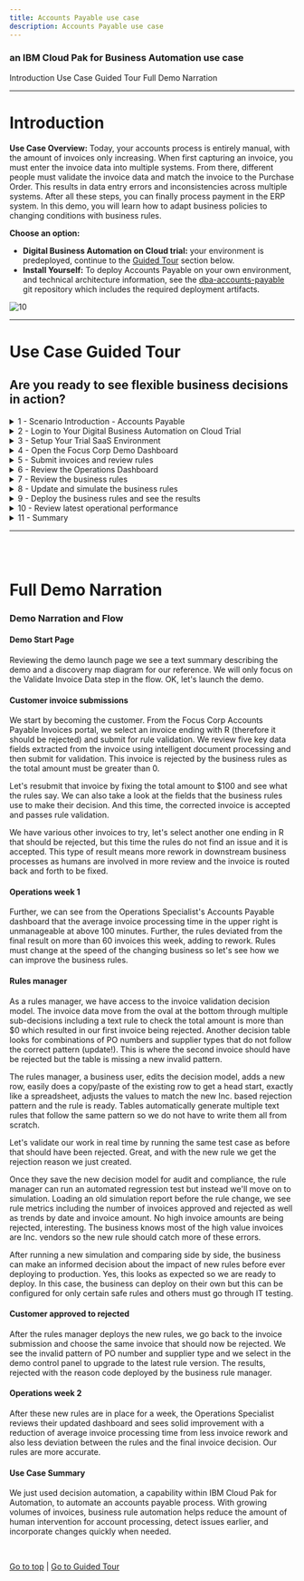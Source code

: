 ```yaml
---
title: Accounts Payable use case
description: Accounts Payable use case
---
```


### an IBM Cloud Pak for Business Automation use case

<AnchorLinks>
  <AnchorLink>Introduction</AnchorLink>
  <AnchorLink>Use Case Guided Tour</AnchorLink>
  <AnchorLink>Full Demo Narration</AnchorLink>
</AnchorLinks>

***

# Introduction

**Use Case Overview:** Today, your accounts process is entirely manual, with the amount of invoices only increasing. When first capturing an invoice, you must enter the invoice data into multiple systems. From there, different people must validate the invoice data and match the invoice to the Purchase Order. This results in data entry errors and inconsistencies across multiple systems. After all these steps, you can finally process payment in the ERP system. In this demo, you will learn how to adapt business policies to changing conditions with business rules.

**Choose an option:**

  * **Digital Business Automation on Cloud trial:** your environment is predeployed, continue to the [Guided Tour](#use-case-guided-tour) section below.
  * **Install Yourself:** To deploy Accounts Payable on your own environment, and technical architecture information, see the <a href="https://github.com/ibm-cloud-architecture/dba-accounts-payable.git" target="_blank">dba-accounts-payable</a> git repository which includes the required deployment artifacts.

 ![10](./images/Slide2.png)

***

# Use Case Guided Tour

## Are you ready to see flexible business decisions in action?

<details>
<summary>1 - Scenario Introduction - Accounts Payable</summary>

<Row>
<Column colLg={5} colMd={5}>

**Demo Video**

<ArticleCard
    color="dark"
    title="Demo Video - Accounts Payable Invoice Validation"
    subTitle="In this demo, you will learn how to adapt business policies to changing conditions with business rules"
    href="http://ibm.biz/cp4ba-accounts-payable-video"
    actionIcon="arrowRight"
    color="dark"
    >

![](./images/accountsPayableThumbnail.png)

</ArticleCard>
</Column>
<Column colLg={7} colMd={7}>

**Demo Outline**

[Full Demo Narration](#full-demo-narration)

1. Use Case Overview
1. Focus Corp Demo Dashboard review
1. Customer persona
    1. Submit rejected invoice
    1. Turn on decision labels, fix $0 and submit approved
    1. Submit invoice that should be rejected, but is approved
1. Operations Specialist persona
    1. Week 1 dashboard
1. Rule Manager persona
    1. Decision model review
    1. Review $0 total amount text rule and Validate PO Against Supplier table
    1. Create new branch
    1. Add a new row in the table for IN / Inc scenario
    1. Validate
    1. Simulate rules and compare with original simulation report
    1. Deploy new version
1. Customer persona
    1. Turn on new rule version
    1. Same invoice is correctly rejected
1. Operations Specialist persona
    1. Week 2 dashboard
1. Use case review and value of decision services

<br/>

</Column>
</Row>
<Row>
<Column colLg={4} colMd={4}>

**Discovery Map**

![1](./images/accountsPayableInvoiceValidation_map.png)
<br/>

</Column>
<Column colLg={6} colMd={6}>

<br/>

</Column>
</Row>

[Go to top](#introduction) | [Go to Guided Tour](#use-case-guided-tour)

</details>

<details>
<summary>2 - Login to Your Digital Business Automation on Cloud Trial</summary>

Login to your Digital Business Automation on Cloud trial <a href="http://automationcloud.ibm.com" target="_blank">here</a> to access your portal.
<br/>
Don't have a trial yet? <a href="https://www.ibm.com/account/reg/us-en/signup?formid=urx-45706" target="_blank">Sign up</a> to get started or see the <a href="https://github.com/ibm-cloud-architecture/dba-accounts-payable.git" target="_blank">dba-accounts-payable</a> git repository to deploy on your own platform.

 ![10](./images/Slide3.png)

[Go to top](#introduction) | [Go to Guided Tour](#use-case-guided-tour)

</details>

<details>
<summary>3 - Setup Your Trial SaaS Environment</summary>

<br/>

First time in your trial environment?  Here are some recommended setup steps to get the best experience!

### IMPORTANT - Assign Your Roles

<br/>

You will need to make sure you have the correct roles to use the environment.

1. Open the menu in the upper left.
1. Under **Administer subscriptions**, click **Access management**.
1. Locate or search for your user and ensure all environments (Development and so on) are activated.
1. Click the pencil icon on the right side of your user row and ensure at least the required roles are selected.
1. Optionally add all adinistrator roles as appropriate.

<br/>

<Row>
<Column colLg={4} colMd={4}>

**Required Roles**

![2](./images/required-roles.png)
<br/>

</Column>
<Column colLg={4} colMd={4}>

**All Administrator Roles**

![2](./images/all-admin-roles.png)
<br/>

</Column>
</Row>

### Setup Decision Center Business Console Servers

You may need to setup new servers in the Decision Center Administation console to deploy and execute decisions.  For more information, please see <a href="https://www.ibm.com/support/pages/node/6410818" target="_blank">this page</a>.

### Setup your Process Portal

It is recommended to make the Focus Corp Demo Dashboard your default dashboard.

1. Log in to your **Process Portal** environment.
1. Under Dashboards click **Show more...** and click the icon next to **Focus Corp Demo Dashboard** and click the star icon.
1. Drag the right-side handle of that dashboard row to the top so this will load when you start Process Portal.

### Personalize your Process Portal

* Click the **Edit Profile** link in the upper left
* Add a picture
* Set notification settings as desired

<br/>

[Go to top](#introduction) | [Go to Guided Tour](#use-case-guided-tour)

</details>

<details>
<summary>4 - Open the Focus Corp Demo Dashboard</summary>

1. Open the menu in the upper left
2. Select **Production** and then **Run**
3. Click the **Process Portal** tile
4. Wait for the portal to load in a new browser window/tab

 ![11](./images/Slide4.png)

5. On the left menu, under the **Dashboards**, click **Show more/less…**
6. Click **Focus Corp Demos Dashboard**
7. Wait for the dashboard to load on the right

 ![12](./images/Slide5.png)

Start by reviewing the available demos, they all represent an entry point to business automation so you can easily get started.
<br/>

 ![13](./images/Slide6.png)

<br/>

When ready, click the green **Accounts Payable** button to launch the demo.

<br/>

[Go to top](#introduction) | [Go to Guided Tour](#use-case-guided-tour)

</details>

<details>
<summary>5 - Submit invoices and review rules</summary>

#### Be your customer!

<br/>
You are now a customer with an invoice to submit for payment and you want to make sure it is valid.  What do you experience?
As a customer, you want to be paid for your services on time and make sure you are doing your part to submit valid invoice data.  Clear and consistent business rules ensure you know what you need to do.

 ![13](./images/Slide8.png)

<br/>

1. Check the tabs to learn more about the demo
    1. **Storyboard Outline**
    1. **Demo Discovery Map**

 ![13](./images/Slide9.png)

2. Navigate to the **Launch the Demo** tab and then click on the picture of the **Customer**

 ![13](./images/Slide10.png)

3. Use the drop down to select the first invoice ending in **101R**.

> NOTE: invoices ending in R should be rejected and A should be approved

 ![13](./images/Slide11.png)

<br/>

4. Click **Validate Invoice** to see the results, the invoice is rejected
5. If you want, you can read the reason code and resubmit the invoice to fix the error
6. Choose to **Submit Another Invoice**
7. Select the invoice ending in **105R**
3. At the bottom, expand the **Demo Control Panel**
4. Turn on the decision labels to see which data is used to make the decision
5. Submit the invoice and see that it is not rejected as expected which leads to rework in downstream business processes

 ![13](./images/Slide12.png)

<br/>

[Go to top](#introduction) | [Go to Guided Tour](#use-case-guided-tour)

</details>

<details>
<summary>6 - Review the Operations Dashboard</summary>

<br/>
You are now a Focus Corp employee, first an Operations Specialist and later a Rule Manager.  Time to see how invoice validation works.

<br/>

1. Navigate back to the Focus Corp Demos Dashboard browser window/tab
2. Click on **Week 1** under the picture of the **Operations Specialist**
3. Login to the **Insights Dashboard**

> NOTE: If this is your FIRST TIME, your password may not work; go back to the SaaS portal, mouse over your name in the upper right and click Set Password.  Once complete, come back and login to the Open Distro for Elasticsearch / Kibana.

 ![13](./images/Slide13.png)

<br/>

4. Review the Week 1 dashboard metrics and note the following:
    1. Average invoice processing time is unmanageable at above 100 minutes
    1. The rules deviated from the final result on more than 60 invoices this week

<br/>

 ![13](./images/Slide14.png)

<br/>

[Go to top](#introduction) | [Go to Guided Tour](#use-case-guided-tour)

</details>

<details>
<summary>7 - Review the business rules</summary>

<br/>

Continuing as the Focus Corp Rule Manager, how can you adapt your rules to reduce rework and process invoices faster with less exceptions?
<br/>
Rule Managers can adjust rules, validate and simulate the decision service and deploy quickly and easily.

<br/>

1. Navigate back to the Focus Corp Demos Dashboard browser window/tab
2. Click the picture of the **Rule Manager**
3. Click **Validate Invoice** followed by **main** to open the decision model
4. Review the decision model, green ovals are input data and blue boxes are decisions, each with their own business logic leading to the **Final Result** decision

<br/>

 ![13](./images/Slide15.png)

<br/>

5. Click the blue **Validate PO against Supplier** decision node
6. On the left pane, scroll to the bottom and click to open the **Validate PO against Supplier** logic
7. Review the decision table and note there is no row addressing Inc. suppliers.

<br/>

 ![13](./images/Slide16.png)

<br/>

[Go to top](#introduction) | [Go to Guided Tour](#use-case-guided-tour)

</details>

<details>
<summary>8 - Update and simulate the business rules</summary>

<br/>

1. At the upper left, click **Validate Invoice**
2. On the left, just above **main**, click the plus icon
3. Create a new branch name using a unique phrase such as your name, ensure **main** is the parent branch and click **Create**

<br/>

 ![13](./images/Slide18.png)

<br/>

4. On the upper right, click the pencil to edit the decision model
5. Open the same **Validate PO against Supplier** decision node and table
6. Right click on the row number for row 3 and select **Insert row** -> **Below**
7. Enter values in the new row 4 to look for **IN** when suppliers are **Inc** type as pictured

> NOTE: you can copy and paste cells as you would in a spreadsheet editor

<br/>

 ![13](./images/Slide19.png)

<br/>

8. On the upper right, Save and Close when done editing the rules

<br/>

In the full lifecycle, a Rule Manager runs validations and test suites before deploying the rules, if you wish, explore by clicking Validate on the left side of the editor or selecting the Tests tab at the top to run the test suite provided.

<br/>

9. Click the **Simulations** tab and **Simulations** sub tab
10. Place the mouse over the **Accounts Payable Simulation** and click the run icon on the right
11. After clicking **OK**, you will see the simulation running with a spinning status icon
12. Once a checkmark appears, place the mouse over the report name and click the compare icon on the right

<br/>

 ![13](./images/Slide20.png)

<br/>

13. Under **main**, select the simulation report that is furthest in the past
14. Click **Compare**

<br/>

On the left are the results for the new rules and the right are the results for the original rules

<br/>

15. Compare and notice some important differences:
    1. (pie chart) more invoices were rejected (the new rule rejects a new incorrect pattern)
    1. (orange bar chart) higher value invoices are rejected more

<br/>

 ![13](./images/Slide21.png)

<br/>

[Go to top](#introduction) | [Go to Guided Tour](#use-case-guided-tour)

</details>

<details>
<summary>9 - Deploy the business rules and see the results</summary>

<br/>

1. On the upper left, to the right of **Validate Invoice**, click the name of the branch you created
2. Click the **Deployments** tab and **Configurations** sub tab
3. Place the mouse over **Validate Invoice Dev Deployment** and click the deploy icon on the right
4. Review the deployment details and click **Deploy**
5. Once a checkmark appears, click the name of the deployment report to open it and take note of the number under **New Version** at the bottom (such as **1.1**)

 ![13](./images/Slide22.png)

6. Navigate to the Customer’s browser window/tab or back to the **Focus Corp Demos Dashboard** browser window/tab and click on the picture of the **Customer**
7. Select the same invoice that was accepted earlier, ending in **105R**
8. At the bottom, expand the **Demo Control Panel** and activate the **Upgrade rules scenario**
9. In the **Your ruleset version** field that appears, enter the version you deployed (such as **1.1**)
10. Submit the invoice and confirm it is rejected with the reason code from your new rule table row

 ![13](./images/Slide23.png)

<br/>

[Go to top](#introduction) | [Go to Guided Tour](#use-case-guided-tour)

</details>

<details>
<summary>10 - Review latest operational performance</summary>

<br/>

1. Navigate back to the **Focus Corp Demos Dashboard** browser window/tab
2. Click on **Week 2** under the picture of the **Operations Specialist**
3. Review the dashboard metrics and note the following:
    1. Lower average invoice processing time below 100 minutes
    1. Less deviation from the final result per week

## The upgraded rules are reducing rework already!

<br/>

 ![13](./images/Slide24.png)

<br/>

[Go to top](#refund-request-automation) | [Go to Guided Tour](#use-case-guided-tour)

</details>

<details>
<summary>11 - Summary</summary>

<br/>

We just used decision automation, a capability within IBM Cloud Pak for Automation, to automate an accounts payable process.  With growing volumes of invoices, business rule automation helps reduce the amount of human intervention for account processing, detect issues earlier, and incorporate changes quickly when needed.

<br/>

[Go to top](#introduction) | [Go to Guided Tour](#use-case-guided-tour)

</details>

***

<br/>
<br/>

# Full Demo Narration

### Demo Narration and Flow

#### Demo Start Page

Reviewing the demo launch page we see a text summary describing the demo and a discovery map diagram for our reference.  We will only focus on the Validate Invoice Data step in the flow.  OK, let's launch the demo.

#### Customer invoice submissions

We start by becoming the customer.  From the Focus Corp Accounts Payable Invoices portal, we select an invoice ending with R (therefore it should be rejected) and submit for rule validation.  We review five key data fields extracted from the invoice using intelligent document processing and then submit for validation.  This invoice is rejected by the business rules as the total amount must be greater than 0.

Let's resubmit that invoice by fixing the total amount to $100 and see what the rules say.  We can also take a look at the fields that the business rules use to make their decision.  And this time, the corrected invoice is accepted and passes rule validation.

We have various other invoices to try, let's select another one ending in R that should be rejected, but this time the rules do not find an issue and it is accepted.  This type of result means more rework in downstream business processes as humans are involved in more review and the invoice is routed back and forth to be fixed.

#### Operations week 1

Further, we can see from the Operations Specialist's Accounts Payable dashboard that the average invoice processing time in the upper right is unmanageable at above 100 minutes.  Further, the rules deviated from the final result on more than 60 invoices this week, adding to rework. Rules must change at the speed of the changing business so let's see how we can improve the business rules.

#### Rules manager

As a rules manager, we have access to the invoice validation decision model. The invoice data move from the oval at the bottom through multiple sub-decisions including a text rule to check the total amount is more than $0 which resulted in our first invoice being rejected.  Another decision table looks for combinations of PO numbers and supplier types that do not follow the correct pattern (update!).  This is where the second invoice should have be rejected but the table is missing a new invalid pattern.

The rules manager, a business user, edits the decision model, adds a new row, easily does a copy/paste of the existing row to get a head start, exactly like a spreadsheet, adjusts the values to match the new Inc. based rejection pattern and the rule is ready.  Tables automatically generate multiple text rules that follow the same pattern so we do not have to write them all from scratch.

Let's validate our work in real time by running the same test case as before that should have been rejected.  Great, and with the new rule we get the rejection reason we just created.

Once they save the new decision model for audit and compliance, the rule manager can run an automated regression test but instead we'll move on to simulation.  Loading an old simulation report before the rule change, we see rule metrics including the number of invoices approved and rejected as well as trends by date and invoice amount.  No high invoice amounts are being rejected, interesting.  The business knows most of the high value invoices are Inc. vendors so the new rule should catch more of these errors.

After running a new simulation and comparing side by side, the business can make an informed decision about the impact of new rules before ever deploying to production.  Yes, this looks as expected so we are ready to deploy.  In this case, the business can deploy on their own but this can be configured for only certain safe rules and others must go through IT testing.

#### Customer approved to rejected

After the rules manager deploys the new rules, we go back to the invoice submission and choose the same invoice that should now be rejected.  We see the invalid pattern of PO number and supplier type and we select in the demo control panel to upgrade to the latest rule version.  The results, rejected with the reason code deployed by the business rule manager.

#### Operations week 2

After these new rules are in place for a week, the Operations Specialist reviews their updated dashboard and sees solid improvement with a reduction of average invoice processing time from less invoice rework and also less deviation between the rules and the final invoice decision.  Our rules are more accurate.

#### Use Case Summary

We just used decision automation, a capability within IBM Cloud Pak for Automation, to automate an accounts payable process.  With growing volumes of invoices, business rule automation helps reduce the amount of human intervention for account processing, detect issues earlier, and incorporate changes quickly when needed.

<br/>

[Go to top](#introduction) | [Go to Guided Tour](#use-case-guided-tour)
